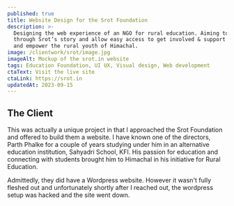 ```yaml
---
published: true
title: Website Design for the Srot Foundation
description: >-
  Designing the web experience of an NGO for rural education. Aiming to walk
  through Srot’s story and allow easy access to get involved & support the cause
  and empower the rural youth of Himachal.
image: /clientwork/srot/image.jpg
imageAlt: Mockup of the srot.in website
tags: Education Foundation, UI UX, Visual design, Web development
ctaText: Visit the live site
ctaLink: https://srot.in
updatedAt: 2023-09-15
---
```

## The Client

This was actually a unique project in that I approached the Srot Foundation and offered to build them a website. I have known one of the directors, Parth Phalke for a couple of years studying under him in an alternative education institution, Sahyadri School, KFI. His passion for education and connecting with students brought him to Himachal in his initiative for Rural Education.

Admittedly, they did have a Wordpress website. However it wasn't fully fleshed out and unfortunately shortly after I reached out, the wordpress setup was hacked and the site went down.
